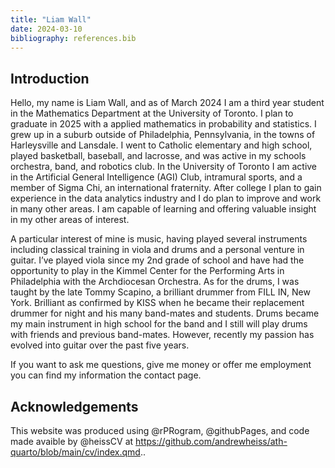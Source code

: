 ```yaml
---
title: "Liam Wall"
date: 2024-03-10
bibliography: references.bib
---
```


## Introduction

Hello, my name is Liam Wall, and as of March 2024 I am a third year student in the Mathematics Department at the University of Toronto. I plan to graduate in 2025 with a applied mathematics in probability and statistics. I grew up in a suburb outside of Philadelphia, Pennsylvania, in the towns of Harleysville and Lansdale. I went to Catholic elementary and high school, played basketball, baseball, and lacrosse, and was active in my schools orchestra, band, and robotics club. In the University of Toronto I am active in the Artificial General Intelligence (AGI) Club, intramural sports, and a member of Sigma Chi, an international fraternity. After college I plan to gain experience in the data analytics industry and I do plan to improve and work in many other areas. I am capable of learning and offering valuable insight in my other areas of interest. 

A particular interest of mine is music, having played several instruments including classical training in viola and drums and a personal venture in guitar. I've played viola since my 2nd grade of school and have had the opportunity to play in the Kimmel Center for the Performing Arts in Philadelphia with the Archdiocesan Orchestra. As for the drums, I was taught by the late Tommy Scapino, a brilliant drummer from FILL IN, New York. Brilliant as confirmed by KISS when he became their replacement drummer for night and his many band-mates and students. Drums became my main instrument in high school for the band and I still will play drums with friends and previous band-mates. However, recently my passion has evolved into guitar over the past five years. 

If you want to ask me questions, give me money or offer me employment you can find my information the contact page.

## Acknowledgements

This website was produced using @rPRogram, @githubPages, and code made avaible by @heissCV at <https://github.com/andrewheiss/ath-quarto/blob/main/cv/index.qmd>.. 

